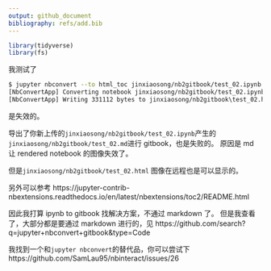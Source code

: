 ```yaml
---
output: github_document
bibliography: refs/add.bib
---
```



```r
library(tidyverse)
library(fs)
```

我测试了

```bash
$ jupyter nbconvert --to html_toc jinxiaosong/nb2gitbook/test_02.ipynb
[NbConvertApp] Converting notebook jinxiaosong/nb2gitbook/test_02.ipynb to html_toc
[NbConvertApp] Writing 331112 bytes to jinxiaosong/nb2gitbook\test_02.html
```

是失效的。

导出了你新上传的`jinxiaosong/nb2gitbook/test_02.ipynb`产生的`jinxiaosong/nb2gitbook/test_02.md`进行 gitbook，也是失败的。
原因是 md 让 rendered notebook 的图像失效了。

但是`jinxiaosong/nb2gitbook/test_02.html` 图像在远程也是可以显示的。

另外可以参考 https://jupyter-contrib-nbextensions.readthedocs.io/en/latest/nbextensions/toc2/README.html

因此我打算 ipynb to gitbook 找解决方案，不通过 markdown 了。
但是我查看了，大部分都是要通过 markdown 进行的，见
https://github.com/search?q=jupyter+nbconvert+gitbook&type=Code

我找到一个和`jupyter nbconvert`的替代品，你可以尝试下 https://github.com/SamLau95/nbinteract/issues/26
